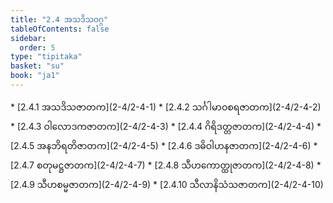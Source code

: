 ```yaml
---
title: "2.4 အသဒိသဝဂ္ဂ"
tableOfContents: false
sidebar:
  order: 5
type: "tipitaka"
basket: "su"
book: "ja1"
---
```



<DynamicBreadcrumb />



<TableOfContents book="ja1" section="2.4">
* [2.4.1 အသဒိသဇာတက](2-4/2-4-1)
* [2.4.2 သင်္ဂါမာဝစရဇာတက](2-4/2-4-2)
* [2.4.3 ဝါလောဒကဇာတက](2-4/2-4-3)
* [2.4.4 ဂိရိဒတ္တဇာတက](2-4/2-4-4)
* [2.4.5 အနဘိရတိဇာတက](2-4/2-4-5)
* [2.4.6 ဒဓိဝါဟနဇာတက](2-4/2-4-6)
* [2.4.7 စတုမဋ္ဌဇာတက](2-4/2-4-7)
* [2.4.8 သီဟကောတ္ထုဇာတက](2-4/2-4-8)
* [2.4.9 သီဟစမ္မဇာတက](2-4/2-4-9)
* [2.4.10 သီလာနိသံသဇာတက](2-4/2-4-10)
</TableOfContents>